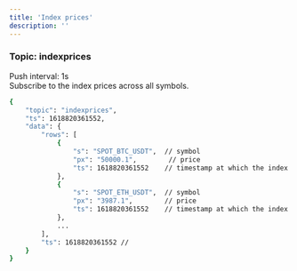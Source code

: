 ```yaml
---
title: 'Index prices'
description: ''
---
```


### Topic: indexprices  
Push interval: 1s  
Subscribe to the index prices across all symbols.  





<ResponseExample>

```bash
{
    "topic": "indexprices",
    "ts": 1618820361552,
    "data": {
        "rows": [
            {
                "s": "SPOT_BTC_USDT",  // symbol
                "px": "50000.1",        // price
                "ts": 1618820361552    // timestamp at which the index price was calculated
            },
            {
                "s": "SPOT_ETH_USDT",  // symbol
                "px": "3987.1",        // price
                "ts": 1618820361552    // timestamp at which the index price was calculated
            },
            ...
        ],
        "ts": 1618820361552 //
    }
}
```

</ResponseExample>


